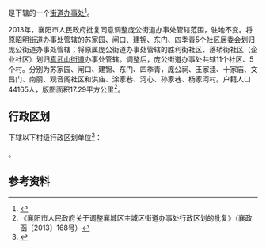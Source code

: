 {{中国乡级行政区|42/06/02/003/000}}

'''{{PAGENAMEBASE}}'''是{{PRC admin/fullname|42/06/02/003/000|3}}下辖的一个[[街道办事处|街道办事处]]<ref>{{PRC admin/ref sgc|{{PRC admin/parent|42/06/02/003/000}}}}</ref>。

2013年，襄阳市人民政府批复同意调整庞公街道办事处管辖范围，驻地不变。将原[[昭明街道|昭明街道]]办事处管辖的苏家园、闸口、建锦、东门、四季青5个社区居委会划归庞公街道办事处管辖；将原属庞公街道办事处管辖的胜利街社区、落轿街社区（企业社区）划归[[真武山街道_(襄阳市)|真武山街道]]办事处管辖。调整后，庞公街道办事处共辖11个社区、5个村。分别为苏家园、闸口、建锦、东门、四季青，庞公祠、王家洼、十家庙、文昌门、南丽、观音阁社区和洪庙、涂家巷、河心、孙家巷、杨家河村。户籍人口44165人，版图面积17.29平方公里<ref>《襄阳市人民政府关于调整襄城区主城区街道办事处行政区划的批复》（襄政函〔2013〕168号）</ref>。

== 行政区划 ==
{{PAGENAMEBASE}}下辖以下村级行政区划单位<ref>{{PRC admin/ref sgc|42/06/02/003/000}}</ref>：

{{PRC admin/children|42/06/02/003/000}}。

== 参考资料 ==
{{reflist}}

{{湖北行政区划小作品}}
{{PRC admin/navcat|42/06/02/003/000}}